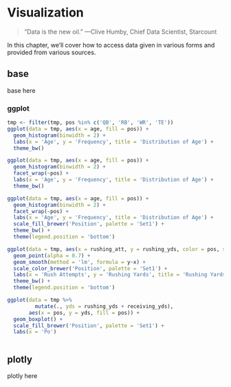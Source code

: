 # Visualization {#Visualization}

> "Data is the new oil." —Clive Humby, Chief Data Scientist, Starcount

In this chapter, we'll cover how to access data given in various forms and provided from various sources.

## base

base here

### ggplot

```{r}
tmp <- filter(tmp, pos %in% c('QB', 'RB', 'WR', 'TE'))
ggplot(data = tmp, aes(x = age, fill = pos)) +
  geom_histogram(binwidth = 2) +
  labs(x = 'Age', y = 'Frequency', title = 'Distribution of Age') +
  theme_bw()
```

```{r}
ggplot(data = tmp, aes(x = age, fill = pos)) +
  geom_histogram(binwidth = 2) +
  facet_wrap(~pos) +
  labs(x = 'Age', y = 'Frequency', title = 'Distribution of Age') +
  theme_bw()
```

```{r}
ggplot(data = tmp, aes(x = age, fill = pos)) +
  geom_histogram(binwidth = 2) +
  facet_wrap(~pos) +
  labs(x = 'Age', y = 'Frequency', title = 'Distribution of Age') +
  scale_fill_brewer('Position', palette = 'Set1') +
  theme_bw() +
  theme(legend.position = 'bottom')
```

```{r}
ggplot(data = tmp, aes(x = rushing_att, y = rushing_yds, color = pos, size = age)) +
  geom_point(alpha = 0.7) +
  geom_smooth(method = 'lm', formula = y~x) +
  scale_color_brewer('Position', palette = 'Set1') +
  labs(x = 'Rush Attempts', y = 'Rushing Yards', title = 'Rushing Yards vs Rush Attempts') +
  theme_bw() +
  theme(legend.position = 'bottom')
```

```{r}

ggplot(data = tmp %>%
         mutate(., yds = rushing_yds + receiving_yds), 
       aes(x = pos, y = yds, fill = pos)) +
  geom_boxplot() +
  scale_fill_brewer('Position', palette = 'Set1') +
  labs(x = 'Po')
```

```{r}

```

## plotly

plotly here
